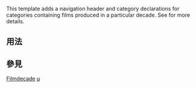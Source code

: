 <includeonly><!-- 在這裡加入模板的保護標識 --></includeonly><noinclude>{{template doc page viewed directly}}</noinclude>
<!-- 在本行下編輯模板說明 -->
This template adds a navigation header and category declarations for categories containing films produced in a particular decade. See {{tl|WorksDecadeHeader}} for more details.

== 用法 ==

== 參見 ==

<includeonly>
<!-- 本行下加入模板的分類 -->
[[Category:電影年表分類頁眉模板|Filmdecade]]
[[Category:各年代电影作品|μ]]
</includeonly>